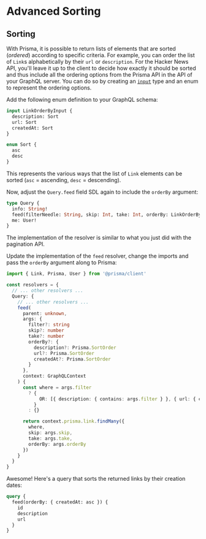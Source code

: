 # Advanced Sorting

## Sorting

With Prisma, it is possible to return lists of elements that are sorted (_ordered_) according to
specific criteria. For example, you can order the list of `Link`s alphabetically by their `url` or
`description`. For the Hacker News API, you'll leave it up to the client to decide how exactly it
should be sorted and thus include all the ordering options from the Prisma API in the API of your
GraphQL server. You can do so by creating an
[`input`](https://graphql.org/graphql-js/mutations-and-input-types) type and an enum to represent
the ordering options.

Add the following enum definition to your GraphQL schema:

```graphql
input LinkOrderByInput {
  description: Sort
  url: Sort
  createdAt: Sort
}

enum Sort {
  asc
  desc
}
```

This represents the various ways that the list of `Link` elements can be sorted (`asc` = ascending,
`desc` = descending).

Now, adjust the `Query.feed` field SDL again to include the `orderBy` argument:

```graphql
type Query {
  info: String!
  feed(filterNeedle: String, skip: Int, take: Int, orderBy: LinkOrderByInput): [Link!]!
  me: User!
}
```

The implementation of the resolver is similar to what you just did with the pagination API.

Update the implementation of the `feed` resolver, change the imports and pass the `orderBy` argument
along to Prisma:

```ts
import { Link, Prisma, User } from '@prisma/client'

const resolvers = {
  // ... other resolvers ...
  Query: {
    // ... other resolvers ...
    feed(
      parent: unknown,
      args: {
        filter?: string
        skip?: number
        take?: number
        orderBy?: {
          description?: Prisma.SortOrder
          url?: Prisma.SortOrder
          createdAt?: Prisma.SortOrder
        }
      },
      context: GraphQLContext
    ) {
      const where = args.filter
        ? {
            OR: [{ description: { contains: args.filter } }, { url: { contains: args.filter } }]
          }
        : {}

      return context.prisma.link.findMany({
        where,
        skip: args.skip,
        take: args.take,
        orderBy: args.orderBy
      })
    }
  }
}
```

Awesome! Here's a query that sorts the returned links by their creation dates:

```graphql
query {
  feed(orderBy: { createdAt: asc }) {
    id
    description
    url
  }
}
```
